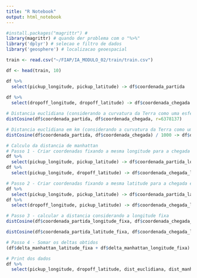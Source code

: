 ---
title: "R Notebook"
output: html_notebook
---
```{r}
#install.packages("magrittr") # 
library(magrittr) # quando der problema com o "%>%"
library('dplyr') # selecao e filtro de dados
library('geosphere') # localizacao geoespacial
```

```{r}
train <- read.csv("~/FIAP/IA_MODULO_02/train/train.csv")

```

```{r}

df <- head(train, 10)

df %>% 
  select(pickup_longitude, pickup_latitude) -> df$coordenada_partida
  
df %>% 
  select(dropoff_longitude, dropoff_latitude) -> df$coordenada_chegada

# Distancia euclidiana (considerando a curvatura da Terra como uma esfera)
distCosine(df$coordenada_partida, df$coordenada_chegada, r=6378137)

```

```{r}

# Distancia euclidiana em km (considerando a curvatura da Terra como uma esfera)
distCosine(df$coordenada_partida, df$coordenada_chegada) / 1000 -> df$dist_euclidiana


```

```{r}
# Calculo da distancia de manhattan
# Passo 1 - Criar coordenadas fixando a mesma longitude para a chegada e a partida
df %>% 
  select(pickup_longitude, pickup_latitude) -> df$coordenada_partida_longitude_fixa
df %>% 
  select(pickup_longitude, dropoff_latitude) -> df$coordenada_chegada_longitude_fixa

# Passo 2 - Criar coordenadas fixando a mesma latitude para a chegada e a partida
df %>% 
  select(pickup_longitude, pickup_latitude) -> df$coordenada_partida_latitude_fixa
df %>% 
  select(dropoff_longitude, pickup_latitude) -> df$coordenada_chegada_latitude_fixa

# Passo 3 - calcular a distancia considerando a longitude fixa
distCosine(df$coordenada_partida_longitude_fixa, df$coordenada_chegada_longitude_fixa)  -> df$delta_manhattan_longitude_fixa

distCosine(df$coordenada_partida_latitude_fixa, df$coordenada_chegada_latitude_fixa)  -> df$delta_manhattan_latitude_fixa

# Passo 4 - Somar os deltas obtidos 
(df$delta_manhattan_latitude_fixa + df$delta_manhattan_longitude_fixa) / 1000 -> df$dist_manhattan

# Print dos dados
df %>% 
  select(pickup_longitude, dropoff_latitude, dist_euclidiana, dist_manhattan)
```

